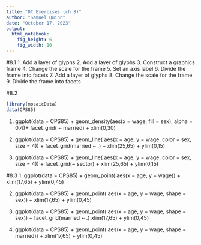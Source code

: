 ---
title: "DC Exercises (ch 8)"
author: "Samuel Quinn"
date: "October 17, 2023"
output: 
  html_notebook:
    fig_height: 6
    fig_width: 10
---



#8.1
1. Add a layer of glyphs
2. Add a layer of glyphs
3. Construct a graphics frame
4. Change the scale for the frame
5. Set an axis label
6. Divide the frame into facets
7. Add a layer of glyphs
8. Change the scale for the frame
9. Divide the frame into facets

#8.2
```{r}
library(mosaicData)
data(CPS85)
```

1. ggplot(data = CPS85) +
  geom_density(aes(x = wage, fill = sex), alpha = 0.4)+
  facet_grid( ~ married) +
  xlim(0,30)

2. ggplot(data = CPS85) + 
  geom_line( aes(x = age, y = wage, color = sex, size = 4)) +
  facet_grid(married ~ .) + 
  xlim(25,65) +
  ylim(0,15)
  
3. ggplot(data = CPS85) + 
  geom_line( aes(x = age, y = wage, color = sex, size = 4)) +
  facet_grid(~ sector) +
  xlim(25,65) +
  ylim(0,15)
  
#8.3
1. ggplot(data = CPS85) + 
  geom_point( aes(x = age, y = wage)) +
  xlim(17,65) +
  ylim(0,45)

2. ggplot(data = CPS85) + 
  geom_point( aes(x = age, y = wage, shape = sex)) +
  xlim(17,65) +
  ylim(0,45)
  
3. ggplot(data = CPS85) + 
  geom_point( aes(x = age, y = wage, shape = sex)) +
  facet_grid(married ~ .)
  xlim(17,65) +
  ylim(0,45)
  
4. ggplot(data = CPS85) + 
  geom_point( aes(x = age, y = wage, shape = married)) +
  xlim(17,65) +
  ylim(0,45)
  


























